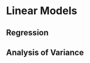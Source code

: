 # Linear Models {#linear-models}

## Regression  

## Analysis of Variance  


<!--

> We were together learning how to use the analysis of variance, 
> and perhaps it is worth while stating an impression that I have 
> formed-that the analysis of variance, which may perhaps 
> be called a statistical method, because
> that term is a very ambiguous one — is not a mathematical theorem, but
> rather a convenient method of arranging the arithmetic. 
> Just as in arithmetical textbooks — if we can recall their contents — 
> we were given rules for arranging how to find the greatest common measure, 
> and how to work out a sum in practice, and were drilled in the 
> arrangement and order in which we were to put the figures down, 
> so with the analysis of variance;
> **its one claim to attention lies in its convenience.**
>
> The Future of Data Analysis
>
>`r tufte::quote_footer('--- John Tukey')`

--> 
